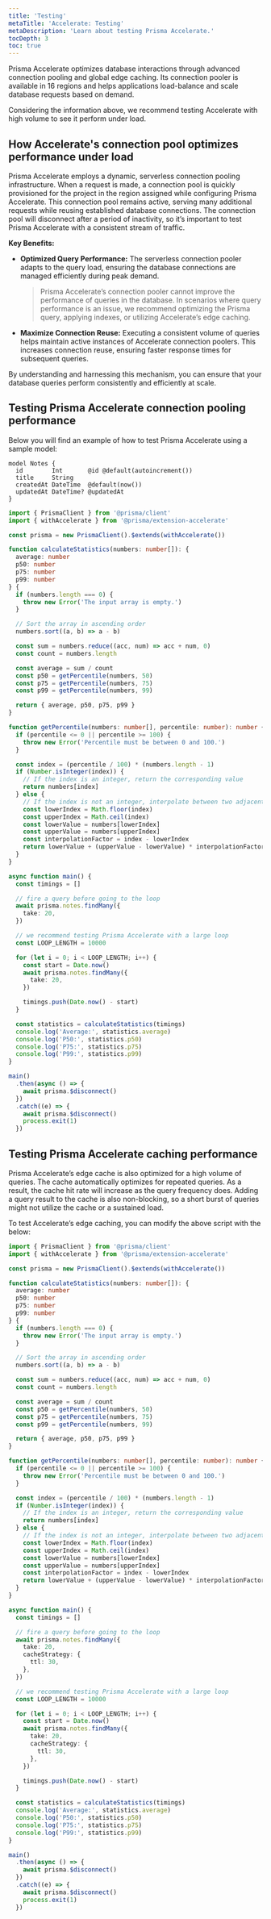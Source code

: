 ```yaml
---
title: 'Testing'
metaTitle: 'Accelerate: Testing'
metaDescription: 'Learn about testing Prisma Accelerate.'
tocDepth: 3
toc: true
---
```


<TopBlock>

Prisma Accelerate optimizes database interactions through advanced connection pooling and global edge caching. Its connection pooler is available in 16 regions and helps applications load-balance and scale database requests based on demand.

Considering the information above, we recommend testing Accelerate with high volume to see it perform under load.

</TopBlock>

## How Accelerate's connection pool optimizes performance under load

Prisma Accelerate employs a dynamic, serverless connection pooling infrastructure. When a request is made, a connection pool is quickly provisioned for the project in the region assigned while configuring Prisma Accelerate. This connection pool remains active, serving many additional requests while reusing established database connections. The connection pool will disconnect after a period of inactivity, so it’s important to test Prisma Accelerate with a consistent stream of traffic.

**Key Benefits:**

- **Optimized Query Performance:** The serverless connection pooler adapts to the query load, ensuring the database connections are managed efficiently during peak demand.

  > Prisma Accelerate’s connection pooler cannot improve the performance of queries in the database. In scenarios where query performance is an issue, we recommend optimizing the Prisma query, applying indexes, or utilizing Accelerate’s edge caching.

- **Maximize Connection Reuse:** Executing a consistent volume of queries helps maintain active instances of Accelerate connection poolers. This increases connection reuse, ensuring faster response times for subsequent queries.

By understanding and harnessing this mechanism, you can ensure that your database queries perform consistently and efficiently at scale.

## Testing Prisma Accelerate connection pooling performance

Below you will find an example of how to test Prisma Accelerate using a sample model:

```prisma
model Notes {
  id        Int       @id @default(autoincrement())
  title     String
  createdAt DateTime  @default(now())
  updatedAt DateTime? @updatedAt
}
```

```typescript
import { PrismaClient } from '@prisma/client'
import { withAccelerate } from '@prisma/extension-accelerate'

const prisma = new PrismaClient().$extends(withAccelerate())

function calculateStatistics(numbers: number[]): {
  average: number
  p50: number
  p75: number
  p99: number
} {
  if (numbers.length === 0) {
    throw new Error('The input array is empty.')
  }

  // Sort the array in ascending order
  numbers.sort((a, b) => a - b)

  const sum = numbers.reduce((acc, num) => acc + num, 0)
  const count = numbers.length

  const average = sum / count
  const p50 = getPercentile(numbers, 50)
  const p75 = getPercentile(numbers, 75)
  const p99 = getPercentile(numbers, 99)

  return { average, p50, p75, p99 }
}

function getPercentile(numbers: number[], percentile: number): number {
  if (percentile <= 0 || percentile >= 100) {
    throw new Error('Percentile must be between 0 and 100.')
  }

  const index = (percentile / 100) * (numbers.length - 1)
  if (Number.isInteger(index)) {
    // If the index is an integer, return the corresponding value
    return numbers[index]
  } else {
    // If the index is not an integer, interpolate between two adjacent values
    const lowerIndex = Math.floor(index)
    const upperIndex = Math.ceil(index)
    const lowerValue = numbers[lowerIndex]
    const upperValue = numbers[upperIndex]
    const interpolationFactor = index - lowerIndex
    return lowerValue + (upperValue - lowerValue) * interpolationFactor
  }
}

async function main() {
  const timings = []

  // fire a query before going to the loop
  await prisma.notes.findMany({
    take: 20,
  })

  // we recommend testing Prisma Accelerate with a large loop
  const LOOP_LENGTH = 10000

  for (let i = 0; i < LOOP_LENGTH; i++) {
    const start = Date.now()
    await prisma.notes.findMany({
      take: 20,
    })

    timings.push(Date.now() - start)
  }

  const statistics = calculateStatistics(timings)
  console.log('Average:', statistics.average)
  console.log('P50:', statistics.p50)
  console.log('P75:', statistics.p75)
  console.log('P99:', statistics.p99)
}

main()
  .then(async () => {
    await prisma.$disconnect()
  })
  .catch((e) => {
    await prisma.$disconnect()
    process.exit(1)
  })
```

## Testing Prisma Accelerate caching performance

Prisma Accelerate’s edge cache is also optimized for a high volume of queries. The cache automatically optimizes for repeated queries. As a result, the cache hit rate will increase as the query frequency does. Adding a query result to the cache is also non-blocking, so a short burst of queries might not utilize the cache or a sustained load.

To test Accelerate’s edge caching, you can modify the above script with the below:

```typescript
import { PrismaClient } from '@prisma/client'
import { withAccelerate } from '@prisma/extension-accelerate'

const prisma = new PrismaClient().$extends(withAccelerate())

function calculateStatistics(numbers: number[]): {
  average: number
  p50: number
  p75: number
  p99: number
} {
  if (numbers.length === 0) {
    throw new Error('The input array is empty.')
  }

  // Sort the array in ascending order
  numbers.sort((a, b) => a - b)

  const sum = numbers.reduce((acc, num) => acc + num, 0)
  const count = numbers.length

  const average = sum / count
  const p50 = getPercentile(numbers, 50)
  const p75 = getPercentile(numbers, 75)
  const p99 = getPercentile(numbers, 99)

  return { average, p50, p75, p99 }
}

function getPercentile(numbers: number[], percentile: number): number {
  if (percentile <= 0 || percentile >= 100) {
    throw new Error('Percentile must be between 0 and 100.')
  }

  const index = (percentile / 100) * (numbers.length - 1)
  if (Number.isInteger(index)) {
    // If the index is an integer, return the corresponding value
    return numbers[index]
  } else {
    // If the index is not an integer, interpolate between two adjacent values
    const lowerIndex = Math.floor(index)
    const upperIndex = Math.ceil(index)
    const lowerValue = numbers[lowerIndex]
    const upperValue = numbers[upperIndex]
    const interpolationFactor = index - lowerIndex
    return lowerValue + (upperValue - lowerValue) * interpolationFactor
  }
}

async function main() {
  const timings = []

  // fire a query before going to the loop
  await prisma.notes.findMany({
    take: 20,
    cacheStrategy: {
      ttl: 30,
    },
  })

  // we recommend testing Prisma Accelerate with a large loop
  const LOOP_LENGTH = 10000

  for (let i = 0; i < LOOP_LENGTH; i++) {
    const start = Date.now()
    await prisma.notes.findMany({
      take: 20,
      cacheStrategy: {
        ttl: 30,
      },
    })

    timings.push(Date.now() - start)
  }

  const statistics = calculateStatistics(timings)
  console.log('Average:', statistics.average)
  console.log('P50:', statistics.p50)
  console.log('P75:', statistics.p75)
  console.log('P99:', statistics.p99)
}

main()
  .then(async () => {
    await prisma.$disconnect()
  })
  .catch((e) => {
    await prisma.$disconnect()
    process.exit(1)
  })
```
